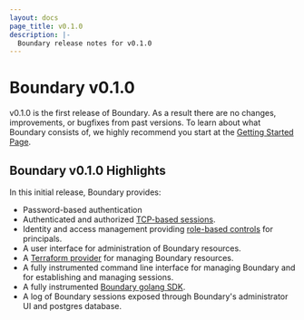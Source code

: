 ```yaml
---
layout: docs
page_title: v0.1.0
description: |-
  Boundary release notes for v0.1.0
---
```


# Boundary v0.1.0

v0.1.0 is the first release of Boundary. As a result there are no changes, improvements, or bugfixes from past versions. To learn about what Boundary consists of, we highly recommend you start at the [Getting Started Page](/boundary/docs/getting-started).

## Boundary v0.1.0 Highlights

In this initial release, Boundary provides:

- Password-based authentication
- Authenticated and authorized [TCP-based sessions](/boundary/docs/common-workflows/manage-sessions).
- Identity and access management providing [role-based controls](/boundary/docs/common-workflows/manage-roles) for principals.
- A user interface for administration of Boundary resources.
- A [Terraform provider](https://github.com/hashicorp/terraform-provider-boundary) for managing Boundary resources.
- A fully instrumented command line interface for managing Boundary and for establishing and managing sessions.
- A fully instrumented [Boundary golang SDK](/boundary/docs/api-clients/go-sdk).
- A log of Boundary sessions exposed through Boundary's administrator UI and postgres database.
